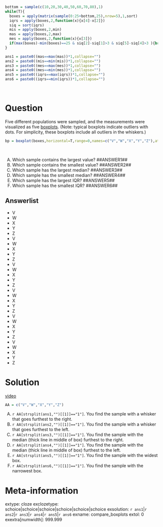 ```r

bottom = sample(c(10,20,30,40,50,60,70,80),1)
while(T){
  boxes = apply(matrix(sample(0:25+bottom,25),nrow=5),1,sort)
  iqrs = apply(boxes,2,function(x){x[4]-x[2]})
  siq = sort(iqrs)
  mis = apply(boxes,2,min)
  mas = apply(boxes,2,max)
  mes = apply(boxes,2,function(x){x[3]})
  if(max(boxes)-min(boxes)==25 & siq[2]-siq[1]>3 & siq[5]-siq[4]>3 ){break}
}

ans1 = paste0((mas==max(mas))*1,collapse="")
ans2 = paste0((mis==min(mis))*1,collapse="")
ans3 = paste0((mes==max(mes))*1,collapse="")
ans4 = paste0((mes==min(mes))*1,collapse="")
ans5 = paste0((iqrs==max(iqrs))*1,collapse="")
ans6 = paste0((iqrs==min(iqrs))*1,collapse="")
```
\


Question
========

Five different populations were sampled, and the measurements were visualized as five [boxplots](https://en.wikipedia.org/wiki/Box_plot){target="blank"}. (Note: typical boxplots indicate outliers with dots. For simplicity, these boxplots include all outliers in the whiskers.)

```r
bp = boxplot(boxes,horizontal=T,range=0,names=c("V","W","X","Y","Z"),at=5:1)
```
\

A.  Which sample contains the largest value? \#\#ANSWER1\#\#
B.  Which sample contains the smallest value? \#\#ANSWER2\#\#
C.  Which sample has the largest median? \#\#ANSWER3\#\#
D.  Which sample has the smallest median? \#\#ANSWER4\#\#
E.  Which sample has the largest IQR? \#\#ANSWER5\#\#
F.  Which sample has the smallest IQR? \#\#ANSWER6\#\#


Answerlist
--------
* V
* W
* X
* Y
* Z
* V
* W
* X
* Y
* Z
* V
* W
* X
* Y
* Z
* V
* W
* X
* Y
* Z
* V
* W
* X
* Y
* Z
* V
* W
* X
* Y
* Z


Solution
========

[video](https://vimeo.com/531912457){target="_blank"}

```r
AA = c("V","W","X","Y","Z")
```

A.  `r AA[strsplit(ans1,"")[[1]]=="1"]`. You find the sample with a whisker that goes furthest to the right.
B.  `r AA[strsplit(ans2,"")[[1]]=="1"]`. You find the sample with a whisker that goes furthest to the left.
C.  `r AA[strsplit(ans3,"")[[1]]=="1"]`. You find the sample with the median (thick line in middle of box) furthest to the right.
D.  `r AA[strsplit(ans4,"")[[1]]=="1"]`. You find the sample with the median (thick line in middle of box) furthest to the left.
E.  `r AA[strsplit(ans5,"")[[1]]=="1"]`. You find the sample with the widest box.
F.  `r AA[strsplit(ans6,"")[[1]]=="1"]`. You find the sample with the narrowest box.


Meta-information
================
extype: cloze
exclozetype: schoice|schoice|schoice|schoice|schoice|schoice
exsolution: `r ans1`|`r ans2`|`r ans3`|`r ans4`|`r ans5`|`r ans6`
exname: compare_boxplots
extol: 0
exextra[numwidth]: 999.999
